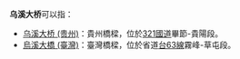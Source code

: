 '''乌溪大桥'''可以指：

* [[乌溪大桥_(贵州)|乌溪大桥 (贵州)]]：貴州橋樑，位於[[321國道|321國道]]畢節-貴陽段。
* [[烏溪大橋_(臺灣)|烏溪大橋 (臺灣)]]：臺灣橋樑，位於省道[[台63線|台63線]]霧峰-草屯段。

{{dab|W|cat=四字橋梁消歧義}}